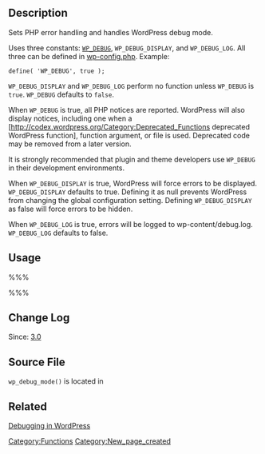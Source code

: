{{Languages|
{{en|Function Reference/wp_debug_mode}}
{{it|Riferimento_funzioni/wp_debug_mode}}
}}

== Description ==

Sets PHP error handling and handles WordPress debug mode.

Uses three constants: <tt>[[WP_DEBUG]]</tt>, <tt>WP_DEBUG_DISPLAY</tt>, and <tt>WP_DEBUG_LOG</tt>. All three can be defined in [[Editing wp-config.php|wp-config.php]]. Example:

 define( 'WP_DEBUG', true );

<tt>WP_DEBUG_DISPLAY</tt> and <tt>WP_DEBUG_LOG</tt> perform no function unless <tt>WP_DEBUG</tt> is <tt>true</tt>. <tt>WP_DEBUG</tt> defaults to <tt>false</tt>.

When <tt>WP_DEBUG</tt> is true, all PHP notices are reported. WordPress will also display notices, including one when a [http://codex.wordpress.org/Category:Deprecated_Functions‎ deprecated WordPress function], function argument, or file is used. Deprecated code may be removed from a later version.

It is strongly recommended that plugin and theme developers use <tt>WP_DEBUG</tt> in their development environments.

When <tt>WP_DEBUG_DISPLAY</tt> is true, WordPress will force errors to be displayed. <tt>WP_DEBUG_DISPLAY</tt> defaults to true. Defining it as null prevents WordPress from changing the global configuration setting. Defining <tt>WP_DEBUG_DISPLAY</tt> as false will force errors to be hidden.

When <tt>WP_DEBUG_LOG</tt> is true, errors will be logged to wp-content/debug.log. <tt>WP_DEBUG_LOG</tt> defaults to false.

== Usage ==

%%%<?php wp_debug_mode(); ?>%%%

== Change Log ==

Since: [[Version 3.0|3.0]]

== Source File ==

<tt>wp_debug_mode()</tt> is located in {{Trac|wp-includes/load.php}}

== Related ==
[[Debugging in WordPress]]

[[Category:Functions]]

[[Category:New_page_created]]